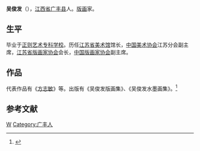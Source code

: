 '''吴俊发'''（{{bd|1927年|1月|catIdx=W吴}}），[[江西省|江西省]][[广丰县|广丰县]]人。[[版画|版画]]家。
==生平==
毕业于[[正则艺术专科学校|正则艺术专科学校]]。历任[[江苏省美术馆|江苏省美术馆]]馆长，[[中国美术协会|中国美术协会]]江苏分会副主席，[[江苏省版画家协会|江苏省版画家协会]]会长，[[中国版画家协会|中国版画家协会]]副主席。
==作品==
代表作品有《[[方志敏|方志敏]]》等。出版有《吴俊发版画集》、《吴俊发水墨画集》。<ref>{{Cite web |url=http://www.zgshj.com/Artist/Minglu/2004-9/30/20040930103252890.html |title=中国书画家网 |accessdate=2007-11-04 |archive-date=2008-05-26 |archive-url=https://web.archive.org/web/20080526000500/http://www.zgshj.com/Artist/Minglu/2004-9/30/20040930103252890.html |dead-url=yes }}</ref>

==参考文献==
{{reflist}}

{{中国艺术家小作品}}
[[Category:中国版画家|W]]
[[Category:广丰人|Category:广丰人]]